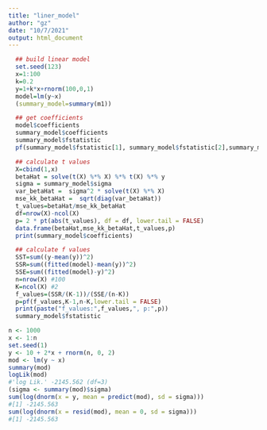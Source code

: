 ```yaml
---
title: "liner_model"
author: "gz"
date: "10/7/2021"
output: html_document
---
```


```r
  ## build linear model
  set.seed(123)
  x=1:100
  k=0.2
  y=1+k*x+rnorm(100,0,1)
  model=lm(y~x)
  (summary_model=summary(m1))
```




```r
  ## get coefficients
  model$coefficients
  summary_model$coefficients
  summary_model$fstatistic
  pf(summary_model$fstatistic[1], summary_model$fstatistic[2],summary_model$fstatistic[3],lower.tail = FALSE)
```

```r
  ## calculate t values
  X=cbind(1,x)
  betaHat = solve(t(X) %*% X) %*% t(X) %*% y 
  sigma = summary_model$sigma
  var_betaHat =  sigma^2 * solve(t(X) %*% X)
  mse_kk_betaHat =  sqrt(diag(var_betaHat))
  t_values=betaHat/mse_kk_betaHat
  df=nrow(X)-ncol(X)
  p= 2 * pt(abs(t_values), df = df, lower.tail = FALSE)
  data.frame(betaHat,mse_kk_betaHat,t_values,p)
  print(summary_model$coefficients)
```

```r
  ## calculate f values
  SST=sum((y-mean(y))^2)
  SSR=sum((fitted(model)-mean(y))^2)
  SSE=sum((fitted(model)-y)^2)
  n=nrow(X) #100
  K=ncol(X) #2
  f_values=(SSR/(K-1))/(SSE/(n-K))
  p=pf(f_values,K-1,n-K,lower.tail = FALSE)
  print(paste("f_values:",f_values,", p:",p))
  summary_model$fstatistic
```

```r
n <- 1000
x <- 1:n
set.seed(1)
y <- 10 + 2*x + rnorm(n, 0, 2)
mod <- lm(y ~ x)
summary(mod)
logLik(mod) 
#'log Lik.' -2145.562 (df=3)
(sigma <- summary(mod)$sigma)
sum(log(dnorm(x = y, mean = predict(mod), sd = sigma)))
#[1] -2145.563
sum(log(dnorm(x = resid(mod), mean = 0, sd = sigma)))
#[1] -2145.563
```
